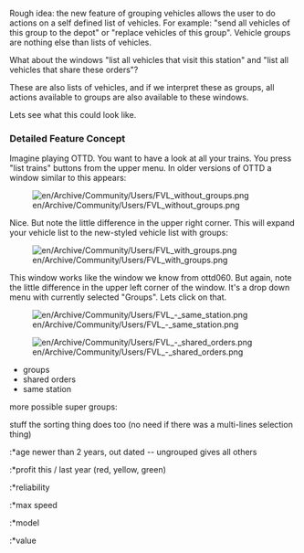 Rough idea: the new feature of grouping vehicles allows the user to do actions on a self defined list of vehicles. For example: "send all vehicles of this group to the depot" or "replace vehicles of this group". Vehicle groups are nothing else than lists of vehicles.

What about the windows "list all vehicles that visit this station" and "list all vehicles that share these orders"?

These are also lists of vehicles, and if we interpret these as groups, all actions available to groups are also available to these windows.

Lets see what this could look like.

=== Detailed Feature Concept ===

Imagine playing OTTD. You want to have a look at all your trains. You press "list trains" buttons from the upper menu. In older versions of OTTD a window similar to this appears:

[[File:en/Archive/Community/Users/FVL without groups.png]]

Nice. But note the little difference in the upper right corner. This will expand your vehicle list to the new-styled vehicle list with groups:

[[File:en/Archive/Community/Users/FVL with groups.png]]

This window works like the window we know from ottd060. But again, note the little difference in the upper left corner of the window. It's a drop down menu with currently selected "Groups". Lets click on that.

[[File:en/Archive/Community/Users/FVL - same station.png]]

[[File:en/Archive/Community/Users/FVL - shared orders.png]]

*groups
*shared orders
*same station

more possible super groups:

stuff the sorting thing does too (no need if there was a multi-lines selection thing)
:*age newer than 2 years, out dated -- ungrouped gives all others
:*profit this / last year (red, yellow, green)
:*reliability
:*max speed
:*model
:*value
